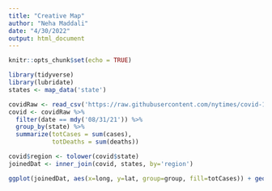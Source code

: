 ```yaml
---
title: "Creative Map"
author: "Neha Maddali"
date: "4/30/2022"
output: html_document
---
```


```r
knitr::opts_chunk$set(echo = TRUE)
```

```r
library(tidyverse)
library(lubridate)
states <- map_data('state')

covidRaw <- read_csv('https://raw.githubusercontent.com/nytimes/covid-19-data/master/us-counties.csv') 
covid <- covidRaw %>%
  filter(date == mdy('08/31/21')) %>%
  group_by(state) %>%
  summarize(totCases = sum(cases),
            totDeaths = sum(deaths))

covid$region <- tolower(covid$state)
joinedDat <- inner_join(covid, states, by='region')

ggplot(joinedDat, aes(x=long, y=lat, group=group, fill=totCases)) + geom_polygon() +ggtitle("Total Covid cases by state")
```
